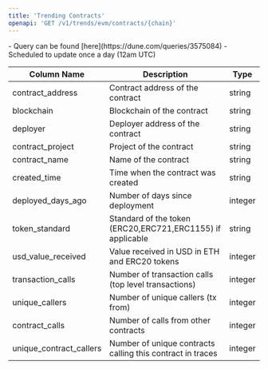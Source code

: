 ```yaml
---
title: 'Trending Contracts'
openapi: 'GET /v1/trends/evm/contracts/{chain}'
---
```


<Note>
- Query can be found [here](https://dune.com/queries/3575084)
- Scheduled to update once a day (12am UTC)
</Note>

| Column Name              | Description                     | Type                   |
|--------------------------|---------------------------------|------------------------|
| contract_address         | Contract address of the contract         | string                 |
| blockchain               | Blockchain of the contract      | string                 |
| deployer                 | Deployer address of the contract        | string                 |
| contract_project         | Project of the contract         | string                 |
| contract_name            | Name of the contract             | string                 |
| created_time             | Time when the contract was created | string              |
| deployed_days_ago        | Number of days since deployment | integer                |
| token_standard           | Standard of the token (ERC20,ERC721,ERC1155) if applicable  | string                 |
| usd_value_received       | Value received in USD in ETH and ERC20 tokens   | integer                 |
| transaction_calls        | Number of transaction calls (top level transactions)    | integer                |
| unique_callers           | Number of unique callers (tx from)      | integer                |
| contract_calls           | Number of calls from other contracts     | integer                |
| unique_contract_callers  | Number of unique contracts calling this contract in traces | integer                |
